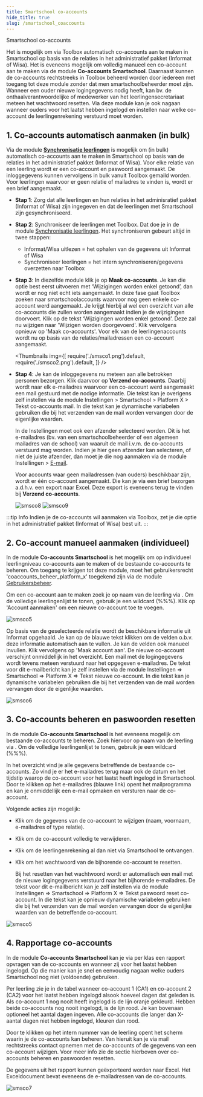 ```yaml
---
title: Smartschool co-accounts 
hide_title: true 
slug: /smartschool_coaccounts
---
```


<ImageTitle img="parents.png">Smartschool co-accounts</ImageTitle>

Het is mogelijk om via Toolbox automatisch co-accounts aan te maken in Smartschool op basis van de relaties in het administratief pakket (Informat of Wisa). Het is eveneens mogelijk om volledig manueel een co-account aan te maken via de module **Co-accounts Smartschool**. Daarnaast kunnen de co-accounts rechtstreeks in Toolbox beheerd worden door iedereen met toegang tot deze module zonder dat men smartschoolbeheerder moet zijn. Wanneer een ouder nieuwe logingegevens nodig heeft, kan bv. de onthaalverantwoordelijke of medewerker van het leerlingensecretariaat meteen het wachtwoord resetten. Via deze module kan je ook nagaan wanneer ouders voor het laatst hebben ingelogd en instellen naar welke co-account de leerlingenrekening verstuurd moet worden. 

## 1. Co-accounts automatisch aanmaken (in bulk)

Via de module **[Synchronisatie leerlingen](/synchronisatie/synchronisatie_lln/)** is mogelijk om (in bulk) automatisch co-accounts aan te maken in Smartschool op basis van de relaties in het administratief pakket (Informat of Wisa). Voor elke relatie van een leerling wordt er een co-account en paswoord aangemaakt. De inloggegevens kunnen vervolgens in bulk vanuit Toolbox gemaild worden. Voor leerlingen waarvoor er geen relatie of mailadres te vinden is, wordt er een brief aangemaakt.

- **Stap 1**: Zorg dat alle leerlingen en hun relaties in het adminisratief pakket (Informat of Wisa) zijn ingegeven en dat de leerlingen met Smartschool zijn gesynchroniseerd.
- **Stap 2**: Synchroniseer de leerlingen met Toolbox. Dat doe je in de module [Synchronisatie leerlingen](/synchronisatie/synchronisatie_lln/). Het synchroniseren gebeurt altijd in twee stappen:
  - Informat/Wisa uitlezen = het ophalen van de gegevens uit Informat of Wisa
  - Synchroniseer leerlingen = het intern synchroniseren/gegevens overzetten naar Toolbox
- **Stap 3**: In diezelfde module klik je op **Maak co-accounts**. Je kan die optie best eerst uitvoeren met ‘Wijzigingen worden enkel getoond’, dan wordt er nog niet echt iets aangemaakt. In deze fase gaat Toolbox zoeken naar smartschoolaccounts waarvoor nog geen enkele co-account werd aangemaakt. Je krijgt hierbij al wel een overzicht van alle co-accounts die zullen worden aangemaakt indien je de wijzigingen doorvoert. Klik op de tekst ‘Wijzigingen worden enkel getoond’. Deze zal nu wijzigen naar 'Wijzigen worden doorgevoerd'. Klik vervolgens opnieuw op 'Maak co-accounts'. Voor elk van de leerlingenaccounts wordt nu op basis van de relaties/mailadressen een co-account aangemaakt.

  <Thumbnails img={[
    require('./smsco1.png').default,
    require('./smsco2.png').default, 
  ]} />

- **Stap 4**: Je kan de inloggegevens nu meteen aan alle betrokken personen bezorgen. Klik daarvoor op **Verzend co-accounts**. Daarbij wordt naar elk e-mailadres waarvoor een co-account werd aangemaakt een mail gestuurd met de nodige informatie. Die tekst kan je overigens zelf instellen via de module Instellingen > Smartschool > Platform X > Tekst co-accounts mail. In die tekst kan je dynamische variabelen gebruiken die bij het verzenden van de mail worden vervangen door de eigenlijke waarden. 

  In de Instellingen moet ook een afzender selecteerd worden. Dit is het e-mailadres (bv. van een smartschoolbeheerder of een algemeen mailadres van de school) van waaruit de mail i.v.m. de co-accounts verstuurd mag worden. Indien je hier geen afzender kan selecteren, of niet de juiste afzender, dan moet je die nog aanmaken via de module Instellingen > [E-mail](/e-mail).

  Voor accounts waar geen mailadressen (van ouders) beschikbaar zijn, wordt er één co-account aangemaakt. Die kan je via een brief bezorgen a.d.h.v. een export naar Excel. Deze export is eveneens terug te vinden bij **Verzend co-accounts**.

  ![smsco8](./smsco8.PNG)
  ![smsco9](./smsco9.PNG)

:::tip Info
Indien je de co-accounts wil aanmaken via Toolbox, zet je die optie in het administratief pakket (Informat of Wisa) best uit.
:::

## 2. Co-account manueel aanmaken (individueel)

In de module **Co-accounts Smartschool** is het mogelijk om op individueel leerlingniveau co-accounts aan te maken of de bestaande co-accounts te beheren. Om toegang te krijgen tot deze module, moet het gebruikersrecht 'coaccounts_beheer_platform_x' toegekend zijn via de module [Gebruikersbeheer](/gebruikersbeheer).

Om een co-account aan te maken zoek je op naam van de leerling via <LegacyAction img="parents.png" text="Beheer van co-accounts"/>. Om de volledige leerlingenlijst te tonen, gebruik je een wildcard (%%%). Klik op 'Account aanmaken' om een nieuwe co-account toe te voegen. 

![smsco5](./smsco5.png)

Op basis van de geselecteerde relatie wordt de beschikbare informatie uit Informat opgehaald. Je kan op de blauwe tekst klikken om de velden o.b.v. deze informatie automatisch aan te vullen. Je kan de velden ook manueel invullen. Klik vervolgens op 'Maak account aan'. De nieuwe co-account verschijnt onmiddellijk in het overzicht. Een mail met de logingegevens wordt tevens meteen verstuurd naar het opgegeven e-mailadres. De tekst voor dit e-mailbericht kan je zelf instellen via de module Instellingen => Smartschool => Platform X => Tekst nieuwe co-account. In die tekst kan je dynamische variabelen gebruiken die bij het verzenden van de mail worden vervangen door de eigenlijke waarden. 

![smsco6](./smsco6.png)

## 3. Co-accounts beheren en paswoorden resetten 

In de module **Co-accounts Smartschool** is het eveneens mogelijk om bestaande co-accounts te beheren. Zoek hiervoor op naam van de leerling via <LegacyAction img="parents.png" text="Beheer van co-accounts"/>. Om de volledige leerlingenlijst te tonen, gebruik je een wildcard (%%%).

In het overzicht vind je alle gegevens betreffende de bestaande co-accounts. Zo vind je er het e-mailadres terug maar ook de datum en het tijdstip waarop de co-account voor het laatst heeft ingelogd in Smartschool. Door te klikken op het e-mailadres (blauwe link) opent het mailprogramma en kan je onmiddellijk een e-mail opmaken en versturen naar de co-account.  

Volgende acties zijn mogelijk:

- Klik <LegacyAction img="edit.png"/>  om de gegevens van de co-account te wijzigen (naam, voornaam, e-mailadres of type relatie). 

- Klik <LegacyAction img="remove.png"/> om de co-account volledig te verwijderen. <br/>

- Klik <LegacyAction img="vinkjeGrijsRond.png"/> om de leerlingenrekening al dan niet via Smartschool te ontvangen. <br/>

- Klik <LegacyAction img="lock.png"/> om het wachtwoord van de bijhorende co-account te resetten. 

  Bij het resetten van het wachtwoord wordt er automatisch een mail met de nieuwe logingegevens verstuurd naar het bijhorende e-mailadres. De tekst voor dit e-mailbericht kan je zelf instellen via de module Instellingen => Smartschool => Platform X => Tekst paswoord reset co-account. In die tekst kan je opnieuw dynamische variabelen gebruiken die bij het verzenden van de mail worden vervangen door de eigenlijke waarden van de betreffende co-account. 


![smsco5](./smsco5.png)

## 4. Rapportage co-accounts

In de module **Co-accounts Smartschool** kan je via <LegacyAction img="report.png" text="Rapportage co-accounts"/> per klas een rapport opvragen van de co-accounts en wanneer zij voor het laatst hebben ingelogd. Op die manier kan je snel en eenvoudig nagaan welke ouders Smartschool nog niet (voldoende) gebruiken. 

Per leerling zie je in de tabel wanneer co-account 1 (CA1) en co-account 2 (CA2) voor het laatst hebben ingelogd alsook hoeveel dagen dat geleden is. Als co-account 1 nog nooit heeft ingelogd is de lijn oranje gekleurd. Hebben beide co-accounts nog nooit ingelogd, is de lijn rood. Je kan bovenaan optioneel het aantal dagen ingeven. Alle co-accounts die langer dan X-aantal dagen niet hebben ingelogd, kleuren dan rood.  

Door te klikken op het intern nummer van de leerling opent het scherm waarin je de co-accounts kan beheren. Van hieruit kan je via mail rechtstreeks contact opnemen met de co-accounts of de gegevens van een co-account wijzigen. Voor meer info zie de sectie hierboven over co-accounts beheren en paswoorden resetten.

De gegevens uit het rapport kunnen geëxporteerd worden naar Excel. Het Exceldocument bevat eveneens de e-mailadressen van de co-accounts. 

![smsco7](./smsco7.png)
